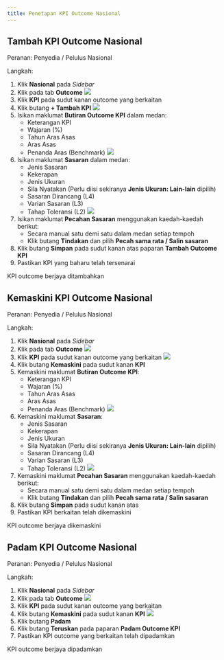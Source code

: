 ```yaml
---
title: Penetapan KPI Outcome Nasional
---
```


## Tambah KPI Outcome Nasional
Peranan: Penyedia / Pelulus Nasional

Langkah:
1. Klik **Nasional** pada *Sidebar*
2. Klik pada tab **Outcome**
![](./images/nasional-kpi1a.png)
3. Klik **KPI** pada sudut kanan outcome yang berkaitan
4. Klik butang **+ Tambah KPI**
![](./images/nasional-kpi1b.png)
5. Isikan maklumat **Butiran Outcome KPI** dalam medan:
    * Keterangan KPI
    * Wajaran (%)
    * Tahun Aras Asas 
    * Aras Asas
    * Penanda Aras (Benchmark)
![](./images/kpi-sasaran.png)
6. Isikan maklumat **Sasaran** dalam medan:
    * Jenis Sasaran
    * Kekerapan
    * Jenis Ukuran
    * Sila Nyatakan (Perlu diisi sekiranya **Jenis Ukuran: Lain-lain** dipilih)
    * Sasaran Dirancang (L4)
    * Varian Sasaran (L3)
    * Tahap Toleransi (L2)
![](./images/kpi-pecahan.png)
7. Isikan maklumat **Pecahan Sasaran** menggunakan kaedah-kaedah berikut:
    * Secara manual satu demi satu dalam medan setiap tempoh
    * Klik butang **Tindakan** dan pilih **Pecah sama rata / Salin sasaran**
8. Klik butang **Simpan** pada sudut kanan atas paparan **Tambah Outcome KPI**
9. Pastikan KPI yang baharu telah tersenarai

<Callout title="Outcome">
KPI outcome berjaya ditambahkan
</Callout>

## Kemaskini KPI Outcome Nasional
Peranan: Penyedia / Pelulus Nasional

Langkah:
1. Klik **Nasional** pada *Sidebar*
2. Klik pada tab **Outcome**
![](./images/nasional-kpi2a.png)
3. Klik **KPI** pada sudut kanan outcome yang berkaitan
![](./images/nasional-kpi1b.png)
4. Klik butang **Kemaskini** pada sudut kanan **KPI**
5. Kemaskini maklumat **Butiran Outcome KPI**:
    * Keterangan KPI
    * Wajaran (%)
    * Tahun Aras Asas 
    * Aras Asas
    * Penanda Aras (Benchmark)
![](./images/kpi-sasaran.png)
6. Kemaskini maklumat **Sasaran**:
    * Jenis Sasaran
    * Kekerapan
    * Jenis Ukuran
    * Sila Nyatakan (Perlu diisi sekiranya **Jenis Ukuran: Lain-lain** dipilih)
    * Sasaran Dirancang (L4)
    * Varian Sasaran (L3)
    * Tahap Toleransi (L2)
![](./images/kpi-pecahan.png)
7. Kemaskini maklumat **Pecahan Sasaran** menggunakan kaedah-kaedah berikut:
    * Secara manual satu demi satu dalam medan setiap tempoh
    * Klik butang **Tindakan** dan pilih **Pecah sama rata / Salin sasaran**
8. Klik butang **Simpan** pada sudut kanan atas
9. Pastikan KPI berkaitan telah dikemaskini

<Callout title="Outcome">
KPI outcome berjaya dikemaskini
</Callout>

## Padam KPI Outcome Nasional
Peranan: Penyedia / Pelulus Nasional

Langkah:
1. Klik **Nasional** pada *Sidebar*
2. Klik pada tab **Outcome**
![](./images/nasional-kpi3a.png)
3. Klik **KPI** pada sudut kanan outcome yang berkaitan
4. Klik butang **Kemaskini** pada sudut kanan **KPI**
![](./images/nasional-kpi3b.png)
5. Klik butang **Padam**
6. Klik butang **Teruskan** pada paparan **Padam Outcome KPI**
7. Pastikan KPI outcome yang berkaitan telah dipadamkan


<Callout title="Outcome">
KPI outcome berjaya dipadamkan
</Callout>
